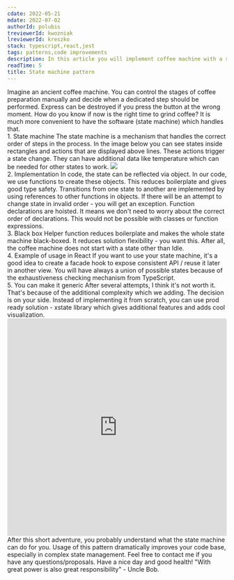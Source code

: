 ```yaml
---
cdate: 2022-05-21
mdate: 2022-07-02
authorId: polubis
treviewerId: kwozniak
lreviewerId: kreszko
stack: typescript,react,jest
tags: patterns,code improvements
description: In this article you will implement coffee machine with a state machine pattern.
readTime: 5
title: State machine pattern
---
```


<Prelude>
  <M>
    Imagine an ancient coffee machine. You can control the stages of coffee
    preparation manually and decide when a dedicated step should be performed.
  </M>
  <M>
    Express can be destroyed if you press the button at the wrong moment. How do
    you know if now is the right time to grind coffee? It is much more
    convenient to have the software (state machine) which handles that.
  </M>
</Prelude>

<Section>
  <XL>1. State machine</XL>
  <M>
    The state machine is a mechanism that handles the correct order of steps in
    the process.
  </M>
  <M>
    In the image below you can see states inside rectangles and actions that are
    displayed above lines. These actions trigger a state change. They can have
    additional data like temperature which can be needed for other states to
    work.
  </M>
  <Img
    src="/assets/state-machine-pattern/SM.png"
    description="Coffee machine as a state machine"
  />
</Section>

<Section>
  <XL>2. Implementation</XL>
  <M>
    In code, the state can be reflected via object. In our code, we use
    functions to create these objects. This reduces boilerplate and gives good
    type safety.
  </M>
  <M>
    Transitions from one state to another are implemented by using references to
    other functions in objects. If there will be an attempt to change state in
    invalid order - you will get an exception.
  </M>
  <Hint hasBg>
    Function declarations are hoisted. It means we don't need to worry about the
    correct order of declarations. This would not be possible with classes or
    function expressions.
  </Hint>
  <Snippet
    linesCount={60}
    src="https://raw.githubusercontent.com/polubis/state-machine-pattern/main/src/snippets/coffee-express-state-machine-functional.ts"
    description="Function declarations are cool"
  />
</Section>

<Section>
  <XL>3. Black box</XL>
  <M>
    Helper function reduces boilerplate and makes the whole state machine
    black-boxed. It reduces solution flexibility - you want this. After all, the
    coffee machine does not start with a state other than Idle.
  </M>
  <Snippet
    description="Boxed stuff"
    linesCount={46}
    src="https://raw.githubusercontent.com/polubis/state-machine-pattern/main/src/snippets/reducing-boilerplate.ts"
  />
</Section>

<Section>
  <XL>4. Example of usage in React</XL>
  <M>
    If you want to use your state machine, it's a good idea to create a facade
    hook to expose consistent API / reuse it later in another view. You will
    have always a union of possible states because of the exhaustiveness
    checking mechanism from TypeScript.
  </M>
  <Snippet
    description="We are reactive"
    linesCount={17}
    src="https://raw.githubusercontent.com/polubis/state-machine-pattern/main/src/snippets/use-with-react.tsx"
  />
</Section>

<Section>
  <XL>5. You can make it generic</XL>
  <M>
    After several attempts, I think it's not worth it. That's because of the
    additional complexity which we adding. The decision is on your side.
  </M>
  <Hint hasBg>
    Instead of implementing it from scratch, you can use prod ready solution -
    xstate library which gives additional features and adds cool visualization.
  </Hint>
  <Snippet
    description="TypeScript code from libs can destroy your brain"
    linesCount={110}
    src="https://raw.githubusercontent.com/polubis/state-machine-pattern/main/src/final/generic-state-machine.ts"
  />
</Section>

<Example>
  <iframe
    src="https://codesandbox.io/embed/state-machine-pattern-ylecvm?fontsize=14&hidenavigation=1&theme=dark"
    style="width:100%; height:500px; border:0; border-radius: 4px; overflow:hidden;"
    title="State machine pattern"
    allow="accelerometer; ambient-light-sensor; camera; encrypted-media; geolocation; gyroscope; hid; microphone; midi; payment; usb; vr; xr-spatial-tracking"
    sandbox="allow-forms allow-modals allow-popups allow-presentation allow-same-origin allow-scripts"
  ></iframe>
</Example>

<Summary>
  <M>
    After this short adventure, you probably understand what the state machine
    can do for you. Usage of this pattern dramatically improves your code base,
    especially in complex state management.
  </M>
  <M>
    Feel free to contact me if you have any questions/proposals. Have a nice day
    and good health!
  </M>
  <Hint hasBg>
    "With great power is also great responsibility" - Uncle Bob.
  </Hint>
</Summary>
